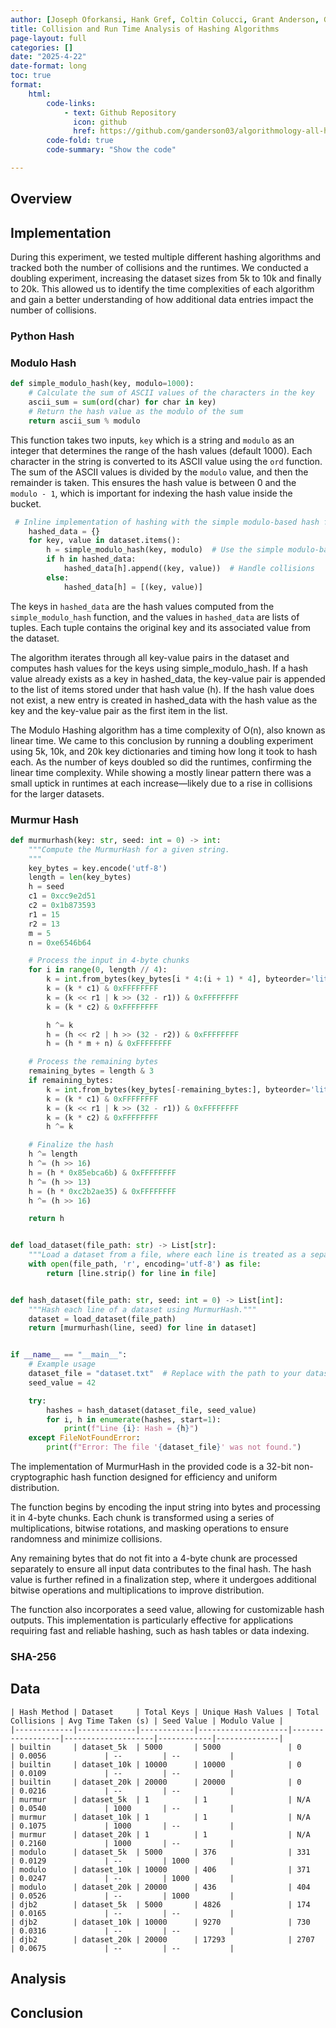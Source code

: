 ```yaml
---
author: [Joseph Oforkansi, Hank Gref, Coltin Colucci, Grant Anderson, Gabriel Salvatore, Javier]
title: Collision and Run Time Analysis of Hashing Algorithms
page-layout: full
categories: []
date: "2025-4-22"
date-format: long
toc: true
format:
    html:
        code-links:    
            - text: Github Repository
              icon: github
              href: https://github.com/ganderson03/algorithmology-all-hands-3-group-4
        code-fold: true
        code-summary: "Show the code"

---
```


## Overview

## Implementation

During this experiment, we tested multiple different hashing algorithms and tracked both the number of collisions and the runtimes. We conducted a doubling experiment, increasing the dataset sizes from 5k to 10k and finally to 20k. This allowed us to identify the time complexities of each algorithm and gain a better understanding of how additional data entries impact the number of collisions.

### Python Hash

### Modulo Hash
```python
def simple_modulo_hash(key, modulo=1000):
    # Calculate the sum of ASCII values of the characters in the key
    ascii_sum = sum(ord(char) for char in key)
    # Return the hash value as the modulo of the sum
    return ascii_sum % modulo
```

This function takes two inputs, `key` which is a string and `modulo` as an integer that determines the range of the hash values (default 1000). Each character in the string is converted to its ASCII value using the `ord` function. The sum of the ASCII values is divided by the `modulo` value, and then the remainder is taken. This ensures the hash value is between 0 and the `modulo - 1`, which is important for indexing the hash value inside the bucket. 

```python
 # Inline implementation of hashing with the simple modulo-based hash function
    hashed_data = {}
    for key, value in dataset.items():
        h = simple_modulo_hash(key, modulo)  # Use the simple modulo-based hash function
        if h in hashed_data:
            hashed_data[h].append((key, value))  # Handle collisions
        else:
            hashed_data[h] = [(key, value)]
```

The keys in `hashed_data` are the hash values computed from the `simple_modulo_hash` function, and the values in `hashed_data` are lists of tuples. Each tuple contains the original key and its associated value from the dataset.

The algorithm iterates through all key-value pairs in the dataset and computes hash values for the keys using simple_modulo_hash. If a hash value already exists as a key in hashed_data, the key-value pair is appended to the list of items stored under that hash value (h). If the hash value does not exist, a new entry is created in hashed_data with the hash value as the key and the key-value pair as the first item in the list.

The Modulo Hashing algorithm has a time complexity of O(n), also known as linear time. We came to this conclusion by running a doubling experiment using 5k, 10k, and 20k key dictionaries and timing how long it took to hash each. As the number of keys doubled so did the runtimes, confirming the linear time complexity. While showing a mostly linear pattern there was a small uptick in runtimes at each increase—likely due to a rise in collisions for the larger datasets.

### Murmur Hash

```python
def murmurhash(key: str, seed: int = 0) -> int:
    """Compute the MurmurHash for a given string.
    """
    key_bytes = key.encode('utf-8')
    length = len(key_bytes)
    h = seed
    c1 = 0xcc9e2d51
    c2 = 0x1b873593
    r1 = 15
    r2 = 13
    m = 5
    n = 0xe6546b64

    # Process the input in 4-byte chunks
    for i in range(0, length // 4):
        k = int.from_bytes(key_bytes[i * 4:(i + 1) * 4], byteorder='little')
        k = (k * c1) & 0xFFFFFFFF
        k = (k << r1 | k >> (32 - r1)) & 0xFFFFFFFF
        k = (k * c2) & 0xFFFFFFFF

        h ^= k
        h = (h << r2 | h >> (32 - r2)) & 0xFFFFFFFF
        h = (h * m + n) & 0xFFFFFFFF

    # Process the remaining bytes
    remaining_bytes = length & 3
    if remaining_bytes:
        k = int.from_bytes(key_bytes[-remaining_bytes:], byteorder='little')
        k = (k * c1) & 0xFFFFFFFF
        k = (k << r1 | k >> (32 - r1)) & 0xFFFFFFFF
        k = (k * c2) & 0xFFFFFFFF
        h ^= k

    # Finalize the hash
    h ^= length
    h ^= (h >> 16)
    h = (h * 0x85ebca6b) & 0xFFFFFFFF
    h ^= (h >> 13)
    h = (h * 0xc2b2ae35) & 0xFFFFFFFF
    h ^= (h >> 16)

    return h


def load_dataset(file_path: str) -> List[str]:
    """Load a dataset from a file, where each line is treated as a separate entry."""
    with open(file_path, 'r', encoding='utf-8') as file:
        return [line.strip() for line in file]


def hash_dataset(file_path: str, seed: int = 0) -> List[int]:
    """Hash each line of a dataset using MurmurHash."""
    dataset = load_dataset(file_path)
    return [murmurhash(line, seed) for line in dataset]


if __name__ == "__main__":
    # Example usage
    dataset_file = "dataset.txt"  # Replace with the path to your dataset file
    seed_value = 42

    try:
        hashes = hash_dataset(dataset_file, seed_value)
        for i, h in enumerate(hashes, start=1):
            print(f"Line {i}: Hash = {h}")
    except FileNotFoundError:
        print(f"Error: The file '{dataset_file}' was not found.")
```

The implementation of MurmurHash in the provided code is a 32-bit non-cryptographic hash function designed for efficiency and uniform distribution. 

The function begins by encoding the input string into bytes and processing it in 4-byte chunks. Each chunk is transformed using a series of multiplications, bitwise rotations, and masking operations to ensure randomness and minimize collisions. 

Any remaining bytes that do not fit into a 4-byte chunk are processed separately to ensure all input data contributes to the final hash. The hash value is further refined in a finalization step, where it undergoes additional bitwise operations and multiplications to improve distribution. 

The function also incorporates a seed value, allowing for customizable hash outputs. This implementation is particularly effective for applications requiring fast and reliable hashing, such as hash tables or data indexing.

### SHA-256

## Data

```text
| Hash Method | Dataset     | Total Keys | Unique Hash Values | Total Collisions | Avg Time Taken (s) | Seed Value | Modulo Value |
|-------------|-------------|------------|--------------------|------------------|--------------------|------------|--------------|
| builtin     | dataset_5k  | 5000       | 5000               | 0                | 0.0056             | --         | --           |
| builtin     | dataset_10k | 10000      | 10000              | 0                | 0.0109             | --         | --           |
| builtin     | dataset_20k | 20000      | 20000              | 0                | 0.0216             | --         | --           |
| murmur      | dataset_5k  | 1          | 1                  | N/A              | 0.0540             | 1000       | --           |
| murmur      | dataset_10k | 1          | 1                  | N/A              | 0.1075             | 1000       | --           |
| murmur      | dataset_20k | 1          | 1                  | N/A              | 0.2160             | 1000       | --           |
| modulo      | dataset_5k  | 5000       | 376                | 331              | 0.0129             | --         | 1000         |
| modulo      | dataset_10k | 10000      | 406                | 371              | 0.0247             | --         | 1000         |
| modulo      | dataset_20k | 20000      | 436                | 404              | 0.0526             | --         | 1000         |
| djb2        | dataset_5k  | 5000       | 4826               | 174              | 0.0165             | --         | --           |
| djb2        | dataset_10k | 10000      | 9270               | 730              | 0.0316             | --         | --           |
| djb2        | dataset_20k | 20000      | 17293              | 2707             | 0.0675             | --         | --           |
```

## Analysis

## Conclusion

